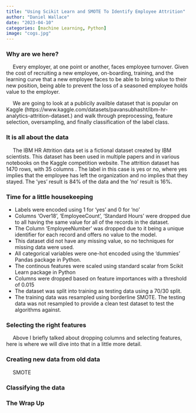 ```yaml
---
title: "Using Scikit Learn and SMOTE To Identify Employee Attrition"
author: "Daniel Wallace"
date: "2023-04-10"
categories: [machine Learning, Python]
image: "cogs.jpg"
---
```

<div>
<h3> Why are we here? </h3>
<p>
&emsp; Every employer, at one point or another, faces employee turnover. Given the cost of recruiting a new employee,
on-boarding, training, and the learning curve that a new employee faces to be able to bring value to their new position,
being able to prevent the loss of a seasoned employee holds value to the employer.
</p>
<p>
&emsp; We are going to look at a publicily availble dataset that is popular on Kaggle (https://www.kaggle.com/datasets/pavansubhasht/ibm-hr-analytics-attrition-dataset.) and walk through preprocessing, feature selection, oversampling, and finally classification of the label class. 
</p>
<h3>It is all about the data </h3>
<p>
&emsp; The IBM HR Attrition data set is a fictional dataset created by IBM scientists. This dataset has been used in multiple papers and in various
notebooks on the Kaggle competition website. The attrition dataset has 1470 rows, with 35 columns . The label in this
case is yes or no, where yes implies that the employee has left the organization and no implies that they stayed. The
’yes’ result is 84% of the data and the ’no’ result is 16%.
</p>
<h3>Time for a little housekeeping</h3>

<ul>
<li>Labels were encoded using 1 for 'yes' and 0 for 'no' </li>
<li> Columns 'Over18', 'EmployeeCount', 'Standard Hours' were dropped due to all having the same value for all of the records in the dataset. </li>
<li>The Column 'EmployeeNumber' was dropped due to it being a unique identifier for each record and offers no value to the model. </li>
<li>This dataset did not have any missing value, so no techniques for missing data were used. </li>
<li> All categorical variables were one-hot encoded using the 'dummies' Pandas package in Python. </li>
<li> The continous features were scaled using standard scalar from Scikit Learn package in Python</li>
<li> Columns were dropped based on feature importances with a threshold of 0.015</li>
<li>The dataset was split into training as testing data using a 70/30 split. </li>
<li> The training data was resampled using borderline SMOTE. The testing data was not resampled to provide a clean test dataset to test the algorithms against. </li>
</ul>

<h3>Selecting the right features</h3>
<p>&emsp; Above I briefly talked about dropping columns and selecting features, here is where we will dive into that in a little more detail.</p>

<h3>Creating new data from old data</h3>
<p>&emsp; SMOTE </p>

<h3>Classifying the data</h3>

<h3>The Wrap Up</h3>
</div>






